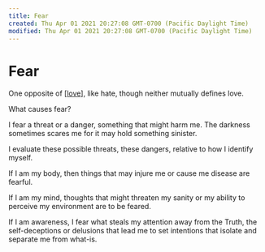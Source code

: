 ```yaml
---
title: Fear
created: Thu Apr 01 2021 20:27:08 GMT-0700 (Pacific Daylight Time)
modified: Thu Apr 01 2021 20:27:08 GMT-0700 (Pacific Daylight Time)
---
```


# Fear

One opposite of [[love]], like hate, though neither mutually defines love.

What causes fear?

I fear a threat or a danger, something that might harm me. The darkness sometimes scares me for it may hold something sinister.

I evaluate these possible threats, these dangers, relative to how I identify myself.

If I am my body, then things that may injure me or cause me disease are fearful.

If I am my mind, thoughts that might threaten my sanity or my ability to perceive my environment are to be feared.

If I am awareness, I fear what steals my attention away from the Truth, the self-deceptions or delusions that lead me to set intentions that isolate and separate me from what-is.

[//begin]: # "Autogenerated link references for markdown compatibility"
[love]: love "Love"
[//end]: # "Autogenerated link references"